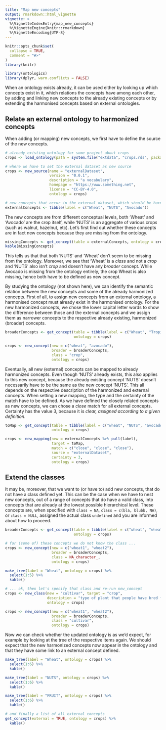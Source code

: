 ```yaml
---
title: "Map new concepts"
output: rmarkdown::html_vignette
vignette: >
  %\VignetteIndexEntry{map_new_concepts}
  %\VignetteEngine{knitr::rmarkdown}
  %\VignetteEncoding{UTF-8}
---
```


```r
knitr::opts_chunk$set(
  collapse = TRUE,
  comment = "#>"
)
library(knitr)
```

```r
library(ontologics)
library(dplyr, warn.conflicts = FALSE)
```

When an ontology exists already, it can be used either by looking up which concepts exist in it, which relations the concepts have among each other, by adding and linking new concepts to the already existing concepts or by extending the harmonised concepts based on external ontologies.

## Relate an external ontology to harmonized concepts 

When adding (or mapping) new concepts, we first have to define the source of the new concepts.

```r
# already existing ontology for some project about crops
crops <- load_ontology(path = system.file("extdata", "crops.rds", package = "ontologics"))

# where we have to set the external dataset as new source
crops <- new_source(name = "externalDataset",
                    version = "0.0.1",
                    description = "a vocabulary",
                    homepage = "https://www.something.net",
                    license = "CC-BY-4.0",
                    ontology = crops)

# new concepts that occur in the external dataset, which should be harmonised with the ontology
externalConcepts <- tibble(label = c("Wheat", "NUTS", "Avocado"))
```

The new concepts are from different conceptual levels, both 'Wheat' and 'Avocado' are the crop itself, while 'NUTS' is an aggregate of various crops (such as walnut, hazelnut, etc). Let's first find out whether these concepts are in fact new concepts because they are missing from the ontology.

```r
missingConcepts <- get_concept(table = externalConcepts, ontology = crops)
kable(missingConcepts)
```

This tells us that that both 'NUTS' and 'Wheat' don't seem to be missing from the ontology. Moreover, we  see that 'Wheat' is a *class* and not a *crop* and 'NUTS' also isn't *crop* and doesn't have any *broader* concept. While Avocado is missing from the ontology entirely, the crop Wheat is also missing, hence both have to be defined as new concept.

By studying the ontology (not shown here), we can identify the semantic relation between the new concepts and some of the already harmonized concepts. First of all, to assign new concepts from an external ontology, a harmonised concept must already exist in the harmonised ontology. For the new harmonized concepts, we chose the lower capital letter words to show the difference between those and the external concepts and we assign them as narrower concepts to the respective already existing, harmonized (broader) concepts.

```r
broaderConcepts <- get_concept(table = tibble(label = c("Wheat", "Tropical and subtropical Fruit")), 
                               ontology = crops)

crops <- new_concept(new = c("wheat", "avocado"),
                     broader = broaderConcepts,
                     class = "crop",
                     ontology = crops)
```

Eventually, all new (external) concepts can be mapped to already harmonized concepts. Even though 'NUTS' already exists, this also applies to this new concept, because the already existing concept 'NUTS' doesn't necessarily have to be the same as the new concept 'NUTS'. This all depends on the respective description of the harmonized and external concepts. When setting a new mapping, the type and the certainty of the match have to be defined. As we have defined the closely related concepts as new concepts, we can chose a *close* match for all external concepts. Certainty has the value 3, because it is *clear, assigned according to a given definition*.

```r
toMap <- get_concept(table = tibble(label = c("wheat", "NUTS", "avocado")),
                     ontology = crops)

crops <- new_mapping(new = externalConcepts %>% pull(label),
                     target = toMap,
                     match = c("close", "close", "close"),
                     source = "externalDataset",
                     certainty = 3,
                     ontology = crops)
```

## Extend the classes

It may be, moreover, that we want to (or have to) add new concepts, that do not have a class defined yet. This can be the case when we have to nest new concepts, out of a range of concepts that do have a valid class, into concepts that are already at the lowest possible hierarchical level. These concepts are, when specified with `class = NA`, `class = c(bla, blubb, NA)`, or `class = NULL`, assigned the actual class `undefined` and you are informed about how to proceed.

```r
broaderConcepts <- get_concept(table = tibble(label = c("wheat", "wheat")),
                               ontology = crops)

# for (some of) these concepts we do not know the class ...
crops <- new_concept(new = c("wheat1", "wheat2"),
                     broader = broaderConcepts,
                     class = NA_character_,
                     ontology = crops)

make_tree(label = "Wheat", ontology = crops) %>%
  select(1:5) %>%
  kable()

# ... ok, then let's specify that class and re-run new_concept
crops <- new_class(new = "cultivar", target = "crop", 
                   description = "type of plant that people have bred for desired traits", 
                   ontology = crops)

crops <- new_concept(new = c("wheat1", "wheat2"),
                     broader = broaderConcepts,
                     class = "cultivar",
                     ontology = crops)
```

Now we can check whether the updated ontology is as we'd expect, for example by looking at the tree of the respective items again. We should expect that the new harmonized concepts now appear in the ontology and that they have some link to an external concept defined.

```r
make_tree(label = "Wheat", ontology = crops) %>%
  select(1:6) %>%
  kable()

make_tree(label = "NUTS", ontology = crops) %>%
  select(1:6) %>%
  kable()

make_tree(label = "FRUIT", ontology = crops) %>%
  select(1:6) %>%
  kable()

# and finally a list of all external concepts
get_concept(external = TRUE, ontology = crops) %>% 
  kable()
```
